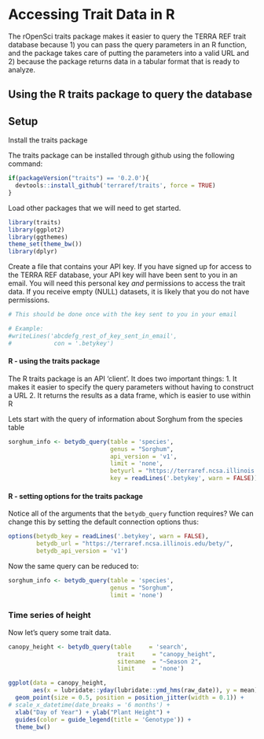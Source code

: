 # Accessing Trait Data in R

The rOpenSci traits package makes it easier to query the TERRA REF trait database because 1) you can pass the query parameters in an R function, and the package takes care of putting the parameters into a valid URL and 2) because the package returns data in a tabular format that is ready to analyze.

## Using the R traits package to query the database

## Setup 

Install the traits package

The traits package can be installed through github using the following command: 

```r

if(packageVersion("traits") == '0.2.0'){
  devtools::install_github('terraref/traits', force = TRUE)
}

```

Load other packages that we will need to get started.

```r
library(traits)
library(ggplot2)
library(ggthemes)
theme_set(theme_bw())
library(dplyr)
```
Create a file that contains your API key. If you have signed up for access to the TERRA REF database, your API key will have been sent to you in an email. You will need this personal key _and_ permissions to access the trait data. If you receive empty (NULL) datasets, it is likely that you do not have permissions. 


```r
# This should be done once with the key sent to you in your email

# Example:
#writeLines('abcdefg_rest_of_key_sent_in_email',
#            con = '.betykey')

```


#### R - using the traits package

The R traits package is an API 'client'. It does two important things:
1. It makes it easier to specify the query parameters without having to construct a URL
2. It returns the results as a data frame, which is easier to use within R

Lets start with the query of information about Sorghum from the species table

```r

sorghum_info <- betydb_query(table = 'species',
                             genus = "Sorghum",
                             api_version = 'v1',
                             limit = 'none',
                             betyurl = "https://terraref.ncsa.illinois.edu/bety/", 
                             key = readLines('.betykey', warn = FALSE))

```

#### R - setting options for the traits package

Notice all of the arguments that the `betydb_query` function requires? We can change this by setting the default connection options thus:

```r
options(betydb_key = readLines('.betykey', warn = FALSE),
        betydb_url = "https://terraref.ncsa.illinois.edu/bety/",
        betydb_api_version = 'v1')
```

Now the same query can be reduced to:

```r

sorghum_info <- betydb_query(table = 'species',
                             genus = "Sorghum",
                             limit = 'none')
```

### Time series of height

Now let's query some trait data.

```r
canopy_height <- betydb_query(table     = 'search',
                               trait     = "canopy_height",
                               sitename  = "~Season 2",
                               limit     = 'none')
```

```r

ggplot(data = canopy_height,
       aes(x = lubridate::yday(lubridate::ymd_hms(raw_date)), y = mean)) +
  geom_point(size = 0.5, position = position_jitter(width = 0.1)) +
# scale_x_datetime(date_breaks = '6 months') +
  xlab("Day of Year") + ylab("Plant Height") +
  guides(color = guide_legend(title = 'Genotype')) +
  theme_bw()
  
```

